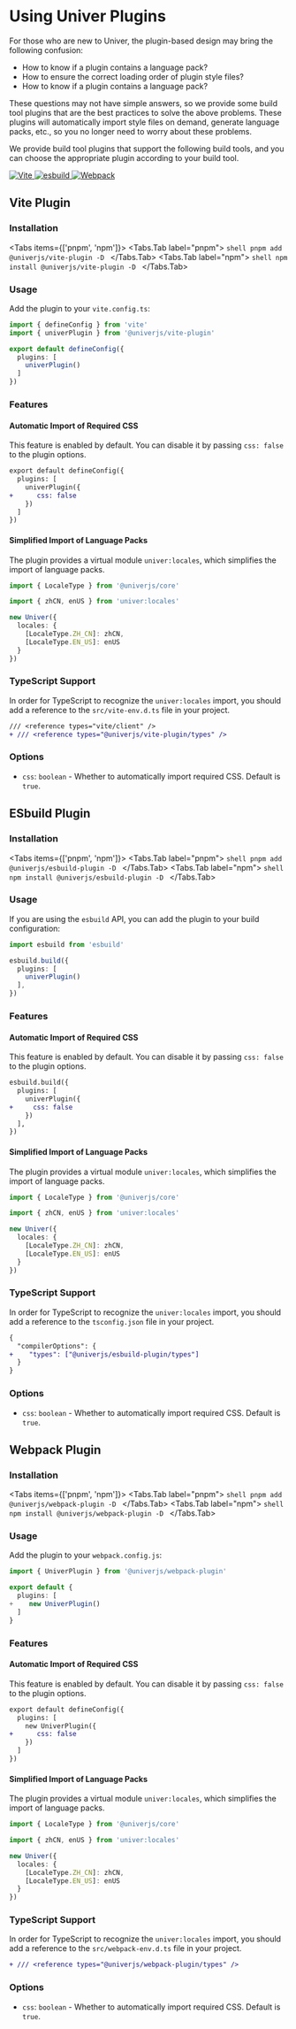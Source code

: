 
# Using Univer Plugins

<BadgeGroup values={[UniverTypes.GENERAL]} value={UniverTypes.GENERAL} />

For those who are new to Univer, the plugin-based design may bring the following confusion:

- How to know if a plugin contains a language pack?
- How to ensure the correct loading order of plugin style files?
- How to know if a plugin contains a language pack?

These questions may not have simple answers, so we provide some build tool plugins that are the best practices to solve the above problems. These plugins will automatically import style files on demand, generate language packs, etc., so you no longer need to worry about these problems.

We provide build tool plugins that support the following build tools, and you can choose the appropriate plugin according to your build tool.

<section className="flex gap-2 mt-6">
  <a href="#vite-plugin">
    <img src="https://img.shields.io/static/v1?style=for-the-badge&message=Vite&color=222222&logo=Vite&logoColor=FFFFFF&label=" alt="Vite" />
  </a>
  <a href="#esbuild-plugin">
    <img src="https://img.shields.io/static/v1?style=for-the-badge&message=esbuild&color=222222&logo=esbuild&logoColor=FFCF00&label=" alt="esbuild" />
  </a>
  <a href="#webpack-plugin">
    <img src="https://img.shields.io/static/v1?style=for-the-badge&message=Webpack&color=222222&logo=Webpack&logoColor=8DD6F9&label=" alt="Webpack" />
  </a>
</section>

## Vite Plugin

### Installation

<Tabs items={['pnpm', 'npm']}>
  <Tabs.Tab label="pnpm">
    ```shell
    pnpm add @univerjs/vite-plugin -D
    ```
  </Tabs.Tab>
  <Tabs.Tab label="npm">
    ```shell
    npm install @univerjs/vite-plugin -D
    ```
  </Tabs.Tab>
</Tabs>

### Usage

Add the plugin to your `vite.config.ts`:

```typescript
import { defineConfig } from 'vite'
import { univerPlugin } from '@univerjs/vite-plugin'

export default defineConfig({
  plugins: [
    univerPlugin()
  ]
})
```

### Features

#### Automatic Import of Required CSS

This feature is enabled by default. You can disable it by passing `css: false` to the plugin options.

```diff
export default defineConfig({
  plugins: [
    univerPlugin({
+      css: false
    })
  ]
})
```

#### Simplified Import of Language Packs

The plugin provides a virtual module `univer:locales`, which simplifies the import of language packs.

```typescript
import { LocaleType } from '@univerjs/core'

import { zhCN, enUS } from 'univer:locales'

new Univer({
  locales: {
    [LocaleType.ZH_CN]: zhCN,
    [LocaleType.EN_US]: enUS
  }
})
```

### TypeScript Support

In order for TypeScript to recognize the `univer:locales` import, you should add a reference to the `src/vite-env.d.ts` file in your project.

```diff
/// <reference types="vite/client" />
+ /// <reference types="@univerjs/vite-plugin/types" />
```

### Options

- `css`: `boolean` - Whether to automatically import required CSS. Default is `true`.

## ESbuild Plugin

### Installation

<Tabs items={['pnpm', 'npm']}>
  <Tabs.Tab label="pnpm">
    ```shell
    pnpm add @univerjs/esbuild-plugin -D
    ```
  </Tabs.Tab>
  <Tabs.Tab label="npm">
    ```shell
    npm install @univerjs/esbuild-plugin -D
    ```
  </Tabs.Tab>
</Tabs>

### Usage

If you are using the `esbuild` API, you can add the plugin to your build configuration:

```typescript
import esbuild from 'esbuild'

esbuild.build({
  plugins: [
    univerPlugin()
  ],
})
```

### Features

#### Automatic Import of Required CSS

This feature is enabled by default. You can disable it by passing `css: false` to the plugin options.

```diff
esbuild.build({
  plugins: [
    univerPlugin({
+     css: false
    })
  ],
})
```

#### Simplified Import of Language Packs

The plugin provides a virtual module `univer:locales`, which simplifies the import of language packs.

```typescript
import { LocaleType } from '@univerjs/core'

import { zhCN, enUS } from 'univer:locales'

new Univer({
  locales: {
    [LocaleType.ZH_CN]: zhCN,
    [LocaleType.EN_US]: enUS
  }
})
```

### TypeScript Support

In order for TypeScript to recognize the `univer:locales` import, you should add a reference to the `tsconfig.json` file in your project.

```diff
{
  "compilerOptions": {
+    "types": ["@univerjs/esbuild-plugin/types"]
  }
}
```

### Options

- `css`: `boolean` - Whether to automatically import required CSS. Default is `true`.

## Webpack Plugin

### Installation

<Tabs items={['pnpm', 'npm']}>
  <Tabs.Tab label="pnpm">
    ```shell
    pnpm add @univerjs/webpack-plugin -D
    ```
  </Tabs.Tab>
  <Tabs.Tab label="npm">
    ```shell
    npm install @univerjs/webpack-plugin -D
    ```
  </Tabs.Tab>
</Tabs>

### Usage

Add the plugin to your `webpack.config.js`:

```typescript
import { UniverPlugin } from '@univerjs/webpack-plugin'

export default {
  plugins: [
+    new UniverPlugin()
  ]
}
```

### Features

#### Automatic Import of Required CSS

This feature is enabled by default. You can disable it by passing `css: false` to the plugin options.

```diff
export default defineConfig({
  plugins: [
    new UniverPlugin({
+      css: false
    })
  ]
})
```

#### Simplified Import of Language Packs

The plugin provides a virtual module `univer:locales`, which simplifies the import of language packs.

```typescript
import { LocaleType } from '@univerjs/core'

import { zhCN, enUS } from 'univer:locales'

new Univer({
  locales: {
    [LocaleType.ZH_CN]: zhCN,
    [LocaleType.EN_US]: enUS
  }
})
```

### TypeScript Support

In order for TypeScript to recognize the `univer:locales` import, you should add a reference to the `src/webpack-env.d.ts` file in your project.

```diff
+ /// <reference types="@univerjs/webpack-plugin/types" />
```

### Options

- `css`: `boolean` - Whether to automatically import required CSS. Default is `true`.
